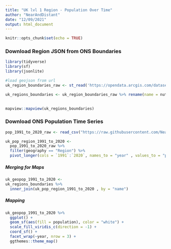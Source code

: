 ```yaml
---
title: "UK lvl 1 Region - Population Over Time"
author: "NearAndDistant"
date: "12/09/2021"
output: html_document
---
```


```r
knitr::opts_chunk$set(echo = TRUE)
```

### Download Region JSON from ONS Boundaries
```r
library(tidyverse)
library(sf)
library(jsonlite)

#load geojson from url
uk_region_boundaries_raw <- st_read('https://opendata.arcgis.com/datasets/01fd6b2d7600446d8af768005992f76a_3.geojson')

uk_regions_boundaries <- uk_region_boundaries_raw %>% rename(name = nuts118nm) %>% mutate(name = str_remove(name , " \\(England\\)"), name = str_to_title(name),
                                                                                          name = if_else(name == "East Of England" , "East" , name))

mapview::mapview(uk_regions_boundaries)

```

### Download ONS Population Time Series
```r

pop_1991_to_2020_raw <- read_csv("https://raw.githubusercontent.com/NearAndDistant/ruk/main/data_scripts/outputs/uk_pop_1991_to_2020.csv")

uk_pop_region_1991_to_2020 <- 
  pop_1991_to_2020_raw %>% 
  filter(geography == "Region") %>%
  pivot_longer(cols = `1991`:`2020`, names_to = "year" , values_to = "population")

```

##### Merging for Maps
```r

uk_geopop_1991_to_2020 <- 
uk_regions_boundaries %>%
  inner_join(uk_pop_region_1991_to_2020 , by = "name")

```


##### Mapping
```r

uk_geopop_1991_to_2020 %>%
  ggplot() +
  geom_sf(aes(fill = population), color = "white") +
  scale_fill_viridis_c(direction = -1) +
  coord_sf() +
  facet_wrap(~year, nrow = 3) +
  ggthemes::theme_map()

```

